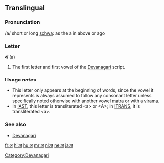 ==Translingual==

===Pronunciation===
/a/ short or long [[schwa]]: as the a in above or ago

===Letter===
'''अ''' (a)

# The first letter and first vowel of the [[Devanagari]] script.

===Usage notes===
* This letter only appears at the beginning of words, since the vowel it represents is always assumed to follow any consonant letter unless specifically noted otherwise with another vowel [[matra]] or with a [[virama]].
* In [[w:IAST|IAST]], this letter is transliterated &lt;a> or &lt;A>; in [[w:ITRANS|ITRANS]], it is transliterated &lt;a>.

===See also===
* [[Devanagari]]

[[Category:Devanagari]]

[[fr:अ]]
[[hi:अ]]
[[hu:अ]]
[[mr:अ]]
[[nl:अ]]
[[ne:अ]]
[[ja:अ]]